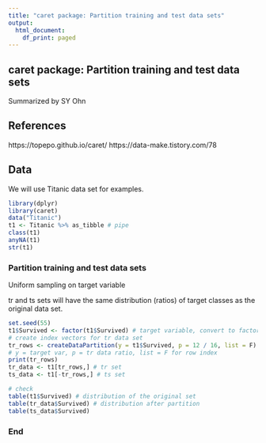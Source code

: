 ---
title: "caret package: Partition training and test data sets"
output:
  html_document:
    df_print: paged
---
## caret package: Partition training and test data sets
Summarized by SY Ohn

## References

https://topepo.github.io/caret/
https://data-make.tistory.com/78

## Data

We will use Titanic data set for examples.

```{r}
library(dplyr) 
library(caret)
data("Titanic")
t1 <- Titanic %>% as_tibble # pipe 
class(t1)
anyNA(t1)
str(t1)
```

### Partition training and test data sets

Uniform sampling on target variable 

tr and ts sets will have the same distribution (ratios) of target classes as the original data set.  

```{r}

set.seed(55)
t1$Survived <- factor(t1$Survived) # target variable, convert to factor
# create index vectors for tr data set
tr_rows <- createDataPartition(y = t1$Survived, p = 12 / 16, list = F)
# y = target var, p = tr data ratio, list = F for row index
print(tr_rows)
tr_data <- t1[tr_rows,] # tr set
ts_data <- t1[-tr_rows,] # ts set

# check 
table(t1$Survived) # distribution of the original set 
table(tr_data$Survived) # distribution after partition
table(ts_data$Survived)
```

### End